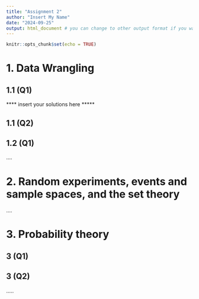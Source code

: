 ---
title: "Assignment 2"
author: "Insert My Name"
date: "2024-09-25"
output: html_document # you can change to other output format if you want
---

```{r setup, include=FALSE}
knitr::opts_chunk$set(echo = TRUE)
```

# 1. Data Wrangling


## 1.1 (Q1)   

<!-- Include your answers for each question under a second level heading eg ## 1.1 (Q1) -->
**** insert your solutions here *****

## 1.1 (Q2)   

## 1.2 (Q1)



....

# 2. Random experiments, events and sample spaces, and the set theory

....

# 3. Probability theory

## 3 (Q1)

## 3 (Q2)

.....



